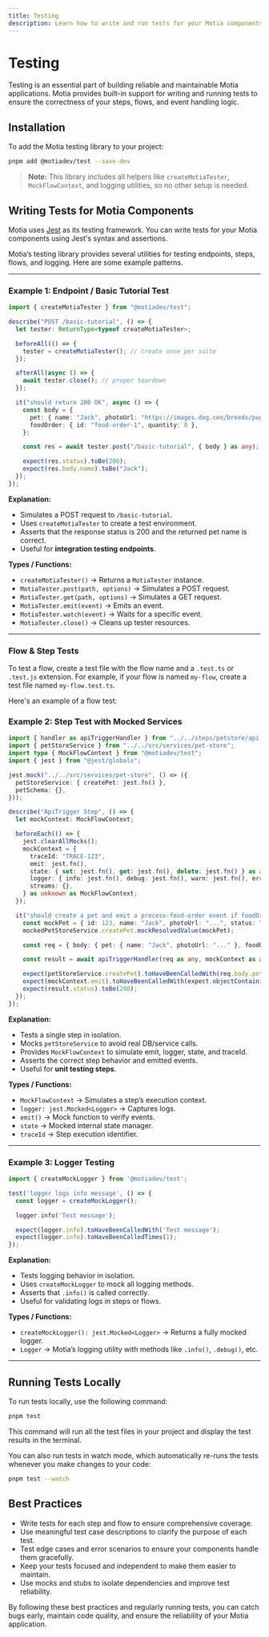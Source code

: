 ```yaml
---
title: Testing
description: Learn how to write and run tests for your Motia components
---
```


# Testing

Testing is an essential part of building reliable and maintainable Motia applications. Motia provides built-in support for writing and running tests to ensure the correctness of your steps, flows, and event handling logic.

## Installation

To add the Motia testing library to your project:

```bash
pnpm add @motiadev/test --save-dev
```

> **Note:** This library includes all helpers like `createMotiaTester`, `MockFlowContext`, and logging utilities, so no other setup is needed.

## Writing Tests for Motia Components

Motia uses [Jest](https://jestjs.io/) as its testing framework. You can write tests for your Motia components using Jest's syntax and assertions.

Motia’s testing library provides several utilities for testing endpoints, steps, flows, and logging. Here are some example patterns.

---

### Example 1: Endpoint / Basic Tutorial Test

```typescript
import { createMotiaTester } from "@motiadev/test";

describe("POST /basic-tutorial", () => {
  let tester: ReturnType<typeof createMotiaTester>;

  beforeAll(() => {
    tester = createMotiaTester(); // create once per suite
  });

  afterAll(async () => {
    await tester.close(); // proper teardown
  });

  it("should return 200 OK", async () => {
    const body = {
      pet: { name: "Jack", photoUrl: "https://images.dog.ceo/breeds/pug/n02110958_13560.jpg" },
      foodOrder: { id: "food-order-1", quantity: 0 },
    };

    const res = await tester.post("/basic-tutorial", { body } as any);

    expect(res.status).toBe(200);
    expect(res.body.name).toBe("Jack");
  });
});
```

**Explanation:**

* Simulates a POST request to `/basic-tutorial`.
* Uses `createMotiaTester` to create a test environment.
* Asserts that the response status is 200 and the returned pet name is correct.
* Useful for **integration testing endpoints**.

**Types / Functions:**

* `createMotiaTester()` → Returns a `MotiaTester` instance.
* `MotiaTester.post(path, options)` → Simulates a POST request.
* `MotiaTester.get(path, options)` → Simulates a GET request.
* `MotiaTester.emit(event)` → Emits an event.
* `MotiaTester.watch(event)` → Waits for a specific event.
* `MotiaTester.close()` → Cleans up tester resources.

---

### Flow & Step Tests

To test a flow, create a test file with the flow name and a `.test.ts` or `.test.js` extension. For example, if your flow is named `my-flow`, create a test file named `my-flow.test.ts`.

Here's an example of a flow test:

### Example 2: Step Test with Mocked Services

```typescript
import { handler as apiTriggerHandler } from "../../steps/petstore/api.step";
import { petStoreService } from "../../src/services/pet-store";
import type { MockFlowContext } from "@motiadev/test";
import { jest } from "@jest/globals";

jest.mock("../../src/services/pet-store", () => ({
  petStoreService: { createPet: jest.fn() },
  petSchema: {},
}));

describe("ApiTrigger Step", () => {
  let mockContext: MockFlowContext;

  beforeEach(() => {
    jest.clearAllMocks();
    mockContext = {
      traceId: "TRACE-123",
      emit: jest.fn(),
      state: { set: jest.fn(), get: jest.fn(), delete: jest.fn() } as any,
      logger: { info: jest.fn(), debug: jest.fn(), warn: jest.fn(), error: jest.fn(), log: jest.fn() } as any,
      streams: {},
    } as unknown as MockFlowContext;
  });

  it("should create a pet and emit a process-food-order event if foodOrder is provided", async () => {
    const mockPet = { id: 123, name: "Jack", photoUrl: "...", status: "available" };
    mockedPetStoreService.createPet.mockResolvedValue(mockPet);

    const req = { body: { pet: { name: "Jack", photoUrl: "..." }, foodOrder: { id: "order-1", quantity: 2 } } };

    const result = await apiTriggerHandler(req as any, mockContext as any);

    expect(petStoreService.createPet).toHaveBeenCalledWith(req.body.pet);
    expect(mockContext.emit).toHaveBeenCalledWith(expect.objectContaining({ topic: "process-food-order" }));
    expect(result.status).toBe(200);
  });
});
```

**Explanation:**

* Tests a single step in isolation.
* Mocks `petStoreService` to avoid real DB/service calls.
* Provides `MockFlowContext` to simulate emit, logger, state, and traceId.
* Asserts the correct step behavior and emitted events.
* Useful for **unit testing steps**.

**Types / Functions:**

* `MockFlowContext` → Simulates a step’s execution context.
* `logger: jest.Mocked<Logger>` → Captures logs.
* `emit()` → Mock function to verify events.
* `state` → Mocked internal state manager.
* `traceId` → Step execution identifier.


---

### Example 3: Logger Testing

```typescript
import { createMockLogger } from '@motiadev/test';

test('logger logs info message', () => {
  const logger = createMockLogger();

  logger.info('Test message');

  expect(logger.info).toHaveBeenCalledWith('Test message');
  expect(logger.info).toHaveBeenCalledTimes(1);
});
```

**Explanation:**

* Tests logging behavior in isolation.
* Uses `createMockLogger` to mock all logging methods.
* Asserts that `.info()` is called correctly.
* Useful for validating logs in steps or flows.

**Types / Functions:**

* `createMockLogger(): jest.Mocked<Logger>` → Returns a fully mocked logger.
* `Logger` → Motia’s logging utility with methods like `.info()`, `.debug()`, etc.

---

## Running Tests Locally

To run tests locally, use the following command:

```bash
pnpm test
```

This command will run all the test files in your project and display the test results in the terminal.

You can also run tests in watch mode, which automatically re-runs the tests whenever you make changes to your code:

```bash
pnpm test --watch
```

## Best Practices

- Write tests for each step and flow to ensure comprehensive coverage.
- Use meaningful test case descriptions to clarify the purpose of each test.
- Test edge cases and error scenarios to ensure your components handle them gracefully.
- Keep your tests focused and independent to make them easier to maintain.
- Use mocks and stubs to isolate dependencies and improve test reliability.

By following these best practices and regularly running tests, you can catch bugs early, maintain code quality, and ensure the reliability of your Motia application. 